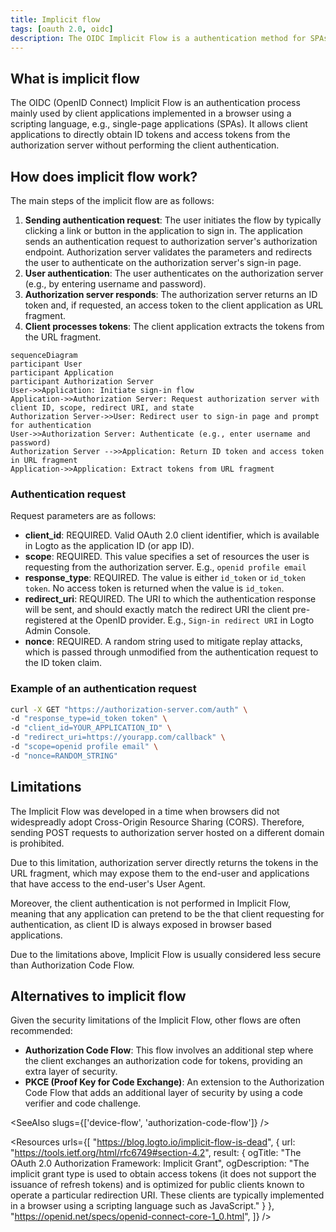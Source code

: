 ```yaml
---
title: Implicit flow
tags: [oauth 2.0, oidc]
description: The OIDC Implicit Flow is a authentication method for SPAs, enabling them to quickly receive tokens directly from the authorization server. While it simplifies the process by eliminating the need for a backend server, it comes with lower security due to token exposure in the URL.
---
```


## What is implicit flow

The OIDC (OpenID Connect) Implicit Flow is an authentication process mainly used by client applications implemented in a browser using a scripting language, e.g., single-page applications (SPAs). It allows client applications to directly obtain ID tokens and access tokens from the authorization server without performing the client authentication.

## How does implicit flow work?

The main steps of the implicit flow are as follows:

1. **Sending authentication request**: The user initiates the flow by typically clicking a link or button in the application to sign in. The application sends an authentication request to authorization server's authorization endpoint. Authorization server validates the parameters and redirects the user to authenticate on the authorization server's sign-in page.
2. **User authentication**: The user authenticates on the authorization server (e.g., by entering username and password).
3. **Authorization server responds**: The authorization server returns an ID token and, if requested, an access token to the client application as URL fragment.
4. **Client processes tokens**: The client application extracts the tokens from the URL fragment.

```mermaid
sequenceDiagram
participant User
participant Application
participant Authorization Server
User->>Application: Initiate sign-in flow
Application->>Authorization Server: Request authorization server with client ID, scope, redirect URI, and state
Authorization Server->>User: Redirect user to sign-in page and prompt for authentication
User->>Authorization Server: Authenticate (e.g., enter username and password)
Authorization Server -->>Application: Return ID token and access token in URL fragment
Application->>Application: Extract tokens from URL fragment
```

### Authentication request

Request parameters are as follows:
- **client_id**: REQUIRED. Valid OAuth 2.0 client identifier, which is available in Logto as the application ID (or app ID).
- **scope**: REQUIRED. This value specifies a set of resources the user is requesting from the authorization server. E.g., `openid profile email`
- **response_type**: REQUIRED. The value is either `id_token` or `id_token token`. No access token is returned when the value is `id_token`.
- **redirect_uri**: REQUIRED. The URI to which the authentication response will be sent, and should exactly match the redirect URI the client pre-registered at the OpenID provider. E.g., `Sign-in redirect URI` in Logto Admin Console.
- **nonce**: REQUIRED. A random string used to mitigate replay attacks, which is passed through unmodified from the authentication request to the ID token claim.

### Example of an authentication request

```bash
curl -X GET "https://authorization-server.com/auth" \
-d "response_type=id_token token" \
-d "client_id=YOUR_APPLICATION_ID" \
-d "redirect_uri=https://yourapp.com/callback" \
-d "scope=openid profile email" \
-d "nonce=RANDOM_STRING"
```

## Limitations

The Implicit Flow was developed in a time when browsers did not widespreadly adopt Cross-Origin Resource Sharing (CORS). Therefore, sending POST requests to authorization server hosted on a different domain is prohibited.

Due to this limitation, authorization server directly returns the tokens in the URL fragment, which may expose them to the end-user and applications that have access to the end-user's User Agent.

Moreover, the client authentication is not performed in Implicit Flow, meaning that any application can pretend to be the that client requesting for authentication, as client ID is always exposed in browser based applications.

Due to the limitations above, Implicit Flow is usually considered less secure than Authorization Code Flow.

## Alternatives to implicit flow

Given the security limitations of the Implicit Flow, other flows are often recommended:
- **Authorization Code Flow**: This flow involves an additional step where the client exchanges an authorization code for tokens, providing an extra layer of security.
- **PKCE (Proof Key for Code Exchange)**: An extension to the Authorization Code Flow that adds an additional layer of security by using a code verifier and code challenge.

<SeeAlso slugs={['device-flow', 'authorization-code-flow']} />

<Resources
  urls={[
    "https://blog.logto.io/implicit-flow-is-dead",
    {
      url: "https://tools.ietf.org/html/rfc6749#section-4.2",
      result: {
        ogTitle: "The OAuth 2.0 Authorization Framework: Implicit Grant",
        ogDescription: "The implicit grant type is used to obtain access tokens (it does not support the issuance of refresh tokens) and is optimized for public clients known to operate a particular redirection URI. These clients are typically implemented in a browser using a scripting language such as JavaScript."
      }
    },
    "https://openid.net/specs/openid-connect-core-1_0.html",
  ]}
/>
